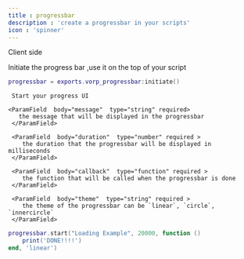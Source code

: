 ```yaml
---
title : progressbar
description : 'create a progressbar in your scripts'
icon : 'spinner'
---
```


<Note>Client side</Note>


Initiate the progress bar ,use it on the top of your script
```lua
progressbar = exports.vorp_progressbar:initiate()
```



<Accordion icon="code" iconType="duotone" title="start">

     Start your progress UI

    <ParamField  body="message"  type="string" required>
       the message that will be displayed in the progressbar
     </ParamField>

     <ParamField  body="duration"  type="number" required >
        the duration that the progressbar will be displayed in milliseconds
     </ParamField>

     <ParamField  body="callback"  type="function" required >
        the function that will be called when the progressbar is done
     </ParamField>

     <ParamField  body="theme"  type="string" required >
        the theme of the progressbar can be `linear`, `circle`, `innercircle`
     </ParamField>

   
```lua
progressbar.start("Loading Example", 20000, function ()
    print('DONE!!!!')
end, 'linear')
```
</Accordion>

